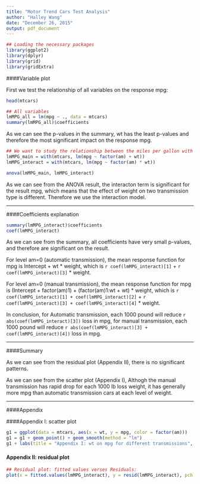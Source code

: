 ```yaml
---
title: "Motor Trend Cars Test Analysis"
author: "Halley Wang"
date: "December 26, 2015"
output: pdf_document
---
```


```r
## Loading the necessary packages
library(ggplot2)
library(dplyr)
library(grid)
library(gridExtra)
```

####Variable plot

First we test the relationship of all variables on the response mpg:

```r
head(mtcars)

## All variables
lmMPG_all = lm(mpg ~ ., data = mtcars)
summary(lmMPG_all)$coefficients
```

As we can see the p-values in the summary, wt has the least p-values and therefore the most significant impact on the response mpg.

```r
## We want to study the relationship between the miles per gallon with the transmission type and the weight:
lmMPG_main = with(mtcars, lm(mpg ~ factor(am) + wt))
lmMPG_interact = with(mtcars, lm(mpg ~ factor(am) * wt))

anova(lmMPG_main, lmMPG_interact)
```

As we can see from the ANOVA result, the interacton term is significant for the result mpg, which means that the effect of weight on two transmission type is different. Therefore we use the interaction model.

---

####Coefficients explanation

```r
summary(lmMPG_interact)$coefficients
coef(lmMPG_interact)
```

As we can see from the summary, all coefficients have very small p-values, and therefore are significant on the result.

For level am=0 (automatic transmission), the mean response function for mpg is Intercept + wt * weight, which is `r coef(lmMPG_interact)[1]` + `r coef(lmMPG_interact)[3]` * weight.

For level am=0 (manual transmission), the mean response function for mpg is (Intercept + factor(am)1) + (factor(am)1:wt + wt) * weight, which is `r coef(lmMPG_interact)[1] + coef(lmMPG_interact)[2]` + `r coef(lmMPG_interact)[3] + coef(lmMPG_interact)[4]` * weight.

In conclusion, for Automatic transmission, each 1000 pound will reduce `r abs(coef(lmMPG_interact)[3])` loss in mpg, for manual transmission, each 1000 pound will reduce `r abs(coef(lmMPG_interact)[3] + coef(lmMPG_interact)[4])` loss in mpg.

---

####Summary

As we can see from the residual plot (Appendix II), there is no significant patterns.

As we can see from the scatter plot (Appendix I), Althogh the manual transmission has rapid drop for each 1000 lb loss weight, it has generally more mpg than automatic transmission cars at each level of weight.

---

####Appendix

####Appendix I: scatter plot

```r
g1 = ggplot(data = mtcars, aes(x = wt, y = mpg, color = factor(am)))
g1 = g1 + geom_point() + geom_smooth(method = "lm")
g1 + labs(title = "Appendix I: wt on mpg for different transmissions", x = "Weight(1000lb)", y = "mpg (miles per gallon)")
```

#### Appendix II: residual plot

```r
## Residual plot: fitted values verses Residuals:
plot(x = fitted.values(lmMPG_interact), y = resid(lmMPG_interact), pch = 20, xlab = "fitted value for interaction model", ylab = "residuals for interaction model", main = "Appendix II: residual plot for interac effect model")

```
